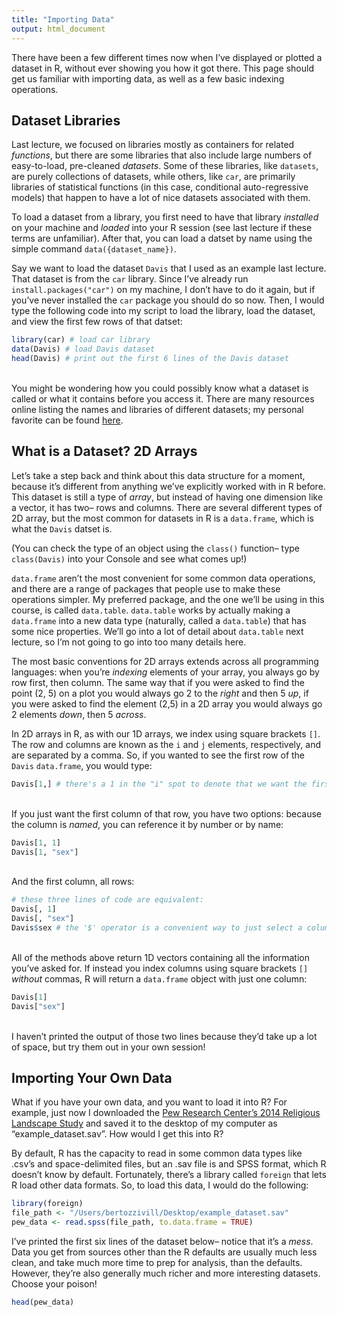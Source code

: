 ```yaml
---
title: "Importing Data"
output: html_document
---
```


There have been a few different times now when I've displayed or plotted a dataset in R, without ever showing you how it got there. This page should get us familiar with importing data, as well as a few basic indexing operations. 

## Dataset Libraries

Last lecture, we focused on libraries mostly as containers for related *functions*, but there are some libraries that also include large numbers of easy-to-load, pre-cleaned *datasets*. Some of these libraries, like `datasets`, are purely collections of datasets, while others, like `car`, are primarily libraries of statistical functions (in this case, conditional auto-regressive models) that happen to have a lot of nice datasets associated with them. 

To load a dataset from a library, you first need to have that library *installed* on your machine and *loaded* into your R session (see last lecture if these terms are unfamiliar). After that, you can load a datset by name using the simple command `data({dataset_name})`.

Say we want to load the dataset `Davis` that I used as an example last lecture. That dataset is from the `car` library. Since I've already run `install.packages("car")` on my machine, I don't have to do it again, but if you've never installed the `car` package you should do so now. Then, I would type the following code into my script to load the library, load the dataset, and view the first few rows of that datset:

```r
library(car) # load car library
data(Davis) # load Davis dataset
head(Davis) # print out the first 6 lines of the Davis dataset
```
<br>
You might be wondering how you could possibly know what a dataset is called or what it contains before you access it. There are many resources online listing the names and libraries of different datasets; my personal favorite can be found [here](https://vincentarelbundock.github.io/Rdatasets/datasets.html).

## What is a Dataset? 2D Arrays
Let's take a step back and think about this data structure for a moment, because it's different from anything we've explicitly worked with in R before. This dataset is still a type of *array*, but instead of having one dimension like a vector, it has two-- rows and columns. There are several different types of 2D array, but the most common for datasets in R is a `data.frame`, which is what the `Davis` datset is. 

(You can check the type of an object using the `class()` function-- type `class(Davis)` into your Console and see what comes up!) 

`data.frame` aren't the most convenient for some common data operations, and there are a range of packages that people use to make these operations simpler. My preferred package, and the one we'll be using in this course, is called `data.table`. `data.table` works by actually making a `data.frame` into a new data type (naturally, called a `data.table`) that has some nice properties. We'll go into a lot of detail about `data.table` next lecture, so I'm not going to go into too many details here. 

The most basic conventions for 2D arrays extends across all programming languages: when you're *indexing* elements of your array, you always go by row first, then column. The same way that if you were asked to find the point (2, 5) on a plot you would always go 2 to the *right* and then 5 *up*, if you were asked to find the element (2,5) in a 2D array you would always go 2 elements *down*, then 5 *across*. 

In 2D arrays in R, as with our 1D arrays, we index using square brackets `[]`. The row and columns are known as the `i` and `j` elements, respectively, and are separated by a comma. So, if you wanted to see the first row of the `Davis` `data.frame`, you would type:
```r
Davis[1,] # there's a 1 in the "i" spot to denote that we want the first row, and nothing after the comma to denote that we want all columns
```
<br>
If you just want the first column of that row, you have two options: because the column is *named*, you can reference it by number or by name:
```r
Davis[1, 1]
Davis[1, "sex"] 
```
<br>
And the first column, all rows:
```r
# these three lines of code are equivalent:
Davis[, 1]
Davis[, "sex"]
Davis$sex # the '$' operator is a convenient way to just select a column by name
```
<br>
All of the methods above return 1D vectors containing all the information you've asked for. If instead you index columns using square brackets `[]` *without* commas, R will return a `data.frame` object with just one column:
```r
Davis[1]
Davis["sex"]
```
<br>
I haven't printed the output of those two lines because they'd take up a lot of space, but try them out in your own session!

## Importing Your Own Data
What if you have your own data, and you want to load it into R? For example, just now I downloaded the [Pew Research Center's 2014 Religious Landscape Study](http://www.pewforum.org/datasets/pew-research-center-2014-u-s-religious-landscape-study/) and saved it to the desktop of my computer as "example_dataset.sav". How would I get this into R?

By default, R has the capacity to read in some common data types like .csv's and space-delimited files, but an .sav file is and SPSS format, which R doesn't know by default. Fortunately, there's a library called `foreign` that lets R load other data formats. So, to load this data, I would do the following:

```r
library(foreign)
file_path <- "/Users/bertozzivill/Desktop/example_dataset.sav"
pew_data <- read.spss(file_path, to.data.frame = TRUE)
```

I've printed the first six lines of the dataset below-- notice that it's a *mess*. Data you get from sources other than the R defaults are usually much less clean, and take much more time to prep for analysis, than the defaults. However, they're also generally much richer and more interesting datasets. Choose your poison!

```r
head(pew_data)
```
